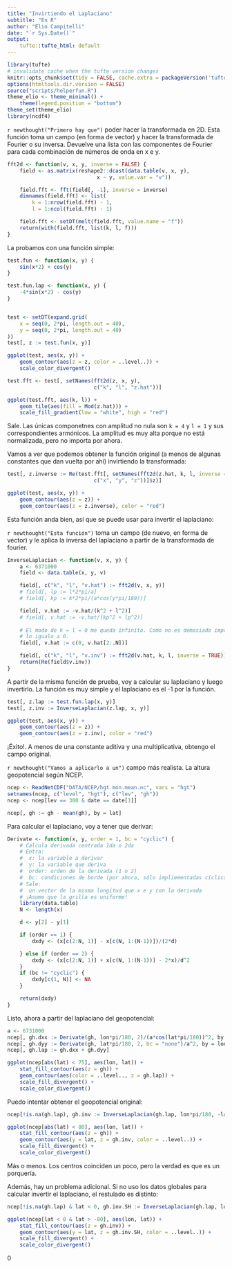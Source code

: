 ```yaml
---
title: "Invirtiendo el Laplaciano"
subtitle: "En R"
author: "Elio Campitelli"
date: "`r Sys.Date()`"
output:
    tufte::tufte_html: default
---
```


```r
library(tufte)
# invalidate cache when the tufte version changes
knitr::opts_chunk$set(tidy = FALSE, cache.extra = packageVersion('tufte'))
options(htmltools.dir.version = FALSE)
source("scripts/helperfun.R")
theme_elio <- theme_minimal() +
    theme(legend.position = "bottom")
theme_set(theme_elio)
library(ncdf4)

```



`r newthought("Primero hay que")` poder hacer la transformada en 2D. Esta función toma un campo (en forma de vector) y hacer la transformada de Fourier o su inversa. Devuelve una lista con las componentes de Fourier para cada combinación de números de onda en x e y. 

```r
fft2d <- function(v, x, y, inverse = FALSE) {
    field <- as.matrix(reshape2::dcast(data.table(v, x, y),
                             x ~ y, value.var = "v"))

    field.fft <- fft(field[, -1], inverse = inverse)
    dimnames(field.fft) <- list(
        k = 1:nrow(field.fft) - 1,
        l = 1:ncol(field.fft) - 1)

    field.fft <- setDT(melt(field.fft, value.name = "f"))
    return(with(field.fft, list(k, l, f)))
}
```

La probamos con una función simple:

```r
test.fun <- function(x, y) {
    sin(x*2) + cos(y)
}

test.fun.lap <- function(x, y) {
    -4*sin(x*2) - cos(y)
}


test <- setDT(expand.grid(
    x = seq(0, 2*pi, length.out = 40),
    y = seq(0, 2*pi, length.out = 40)
))
test[, z := test.fun(x, y)]

ggplot(test, aes(x, y)) + 
    geom_contour(aes(z = z, color = ..level..)) +
    scale_color_divergent()
```

```r
test.fft <- test[, setNames(fft2d(z, x, y),
                            c("k", "l", "z.hat"))]

ggplot(test.fft, aes(k, l)) +
    geom_tile(aes(fill = Mod(z.hat))) +
    scale_fill_gradient(low = "white", high = "red")
```


Sale. Las únicas componetnes con amplitud no nula son `k = 4` y `l = 1` y sus correspondientes armónicos. La amplitud es muy alta porque no está normalizada, pero no importa por ahora. 

Vamos a ver que podemos obtener la función original (a menos de algunas constantes que dan vuelta por ahí) invirtiendo la transformada:

```r
test[, z.inverse := Re(test.fft[, setNames(fft2d(z.hat, k, l, inverse = TRUE),
                            c("x", "y", "z"))]$z)]

ggplot(test, aes(x, y)) +
    geom_contour(aes(z = z)) +
    geom_contour(aes(z = z.inverse), color = "red")
```

Esta función anda bien, así que se puede usar para invertir el laplaciano:

`r newthought("Esta función")` toma un campo (de nuevo, en forma de vector) y le aplica la inversa del laplaciano a partir de la transformada de fourier. 

```r
InverseLaplacian <- function(v, x, y) {
    a <- 6371000
    field <- data.table(x, y, v)

    field[, c("k", "l", "v.hat") := fft2d(v, x, y)]
    # field[, lp := l*2*pi/a]
    # field[, kp := k*2*pi/(a*cos(y*pi/180))]

    field[, v.hat := -v.hat/(k^2 + l^2)]
    # field[, v.hat := -v.hat/(kp^2 + lp^2)]
    
    # El modo de k = l = 0 me queda infinito. Como no es demasiado importante (es una constante),
    # lo igualo a 0.
    field[, v.hat := c(0, v.hat[2:.N])]   

    field[, c("k", "l", "v.inv") := fft2d(v.hat, k, l, inverse = TRUE)]
    return(Re(field$v.inv))
}
```

A partir de la misma función de prueba, voy a calcular su laplaciano y luego invertirlo. La función es muy simple y el laplaciano es el -1 por la función. 

```r
test[, z.lap := test.fun.lap(x, y)]
test[, z.inv := InverseLaplacian(z.lap, x, y)]

ggplot(test, aes(x, y)) +
    geom_contour(aes(z = z)) +
    geom_contour(aes(z = z.inv), color = "red")
```

¡Éxito!. A menos de una constante aditiva y una multiplicativa, obtengo el campo original.

`r newthought("Vamos a aplicarlo a un")` campo más realista. La altura geopotencial según NCEP.

```r
ncep <- ReadNetCDF("DATA/NCEP/hgt.mon.mean.nc", vars = "hgt") 
setnames(ncep, c("level", "hgt"), c("lev", "gh"))
ncep <- ncep[lev == 300 & date == date[1]]

ncep[, gh := gh - mean(gh), by = lat]
```

Para calcular el laplaciano, voy a tener que derivar:


```r
Derivate <- function(x, y, order = 1, bc = "cyclic") {
    # Calcula derivada centrada 1da o 2da
    # Entra:
    #  x: la variable a derivar
    #  y: la variable que deriva
    #  order: orden de la derivada (1 o 2)
    #  bc: condiciones de borde (por ahora, sólo impliementadas cíclicas o nada)
    # Sale:
    #  un vector de la misma longitud que x e y con la derivada
    # ¡Asume que la grilla es uniforme!
    library(data.table)
    N <- length(x)

    d <- y[2] - y[1]

    if (order == 1) {
        dxdy <- (x[c(2:N, 1)] - x[c(N, 1:(N-1))])/(2*d)

    } else if (order == 2) {
        dxdy <- (x[c(2:N, 1)] + x[c(N, 1:(N-1))] - 2*x)/d^2
    }
    if (bc != "cyclic") {
        dxdy[c(1, N)] <- NA
    }

    return(dxdy)
}
```

Listo, ahora a partir del laplaciano del geopotencial:

```r
a <- 6731000
ncep[, gh.dxx := Derivate(gh, lon*pi/180, 2)/(a*cos(lat*pi/180))^2, by = lat]
ncep[, gh.dyy := Derivate(gh, lat*pi/180, 2, bc = "none")/a^2, by = lon]
ncep[, gh.lap := gh.dxx + gh.dyy]

ggplot(ncep[abs(lat) < 75], aes(lon, lat)) +
    stat_fill_contour(aes(z = gh)) +
    geom_contour(aes(color = ..level.., z = gh.lap)) +
    scale_fill_divergent() +
    scale_color_divergent()
```

Puedo intentar obtener el geopotencial original:

```r
ncep[!is.na(gh.lap), gh.inv := InverseLaplacian(gh.lap, lon*pi/180, -lat*pi/180)]

ggplot(ncep[abs(lat) < 80], aes(lon, lat)) +
    stat_fill_contour(aes(z = gh)) +
    geom_contour(aes(y = lat, z = gh.inv, color = ..level..)) +
    scale_fill_divergent() +
    scale_color_divergent()
```

Más o menos. Los centros coinciden un poco, pero la verdad es que es un porquería. 

Además, hay un problema adicional. Si no uso los datos globales para calcular invertir el laplaciano, el restulado es distinto:

```r
ncep[!is.na(gh.lap) & lat < 0, gh.inv.SH := InverseLaplacian(gh.lap, lon*pi/180, -lat*pi/180)]

ggplot(ncep[lat < 0 & lat > -80], aes(lon, lat)) +
    stat_fill_contour(aes(z = gh.inv)) +
    geom_contour(aes(y = lat, z = gh.inv.SH, color = ..level..)) +
    scale_fill_divergent() +
    scale_color_divergent()
```
0
